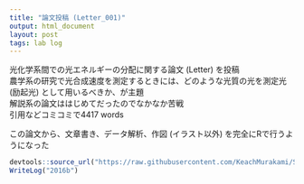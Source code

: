 ```yaml
---
title: "論文投稿 (Letter_001)"
output: html_document
layout: post
tags: lab log
---
```


光化学系間での光エネルギーの分配に関する論文 (Letter) を投稿  
農学系の研究で光合成速度を測定するときには、どのような光質の光を測定光 (励起光) として用いるべきか、が主題  
解説系の論文ははじめてだったのでなかなか苦戦  
引用などコミコミで4417 words  

この論文から、文章書き、データ解析、作図 (イラスト以外) を完全にRで行うようになった  

```r
devtools::source_url("https://raw.githubusercontent.com/KeachMurakami/Sources/master/MyData/WriteLog.R")
WriteLog("2016b")
```